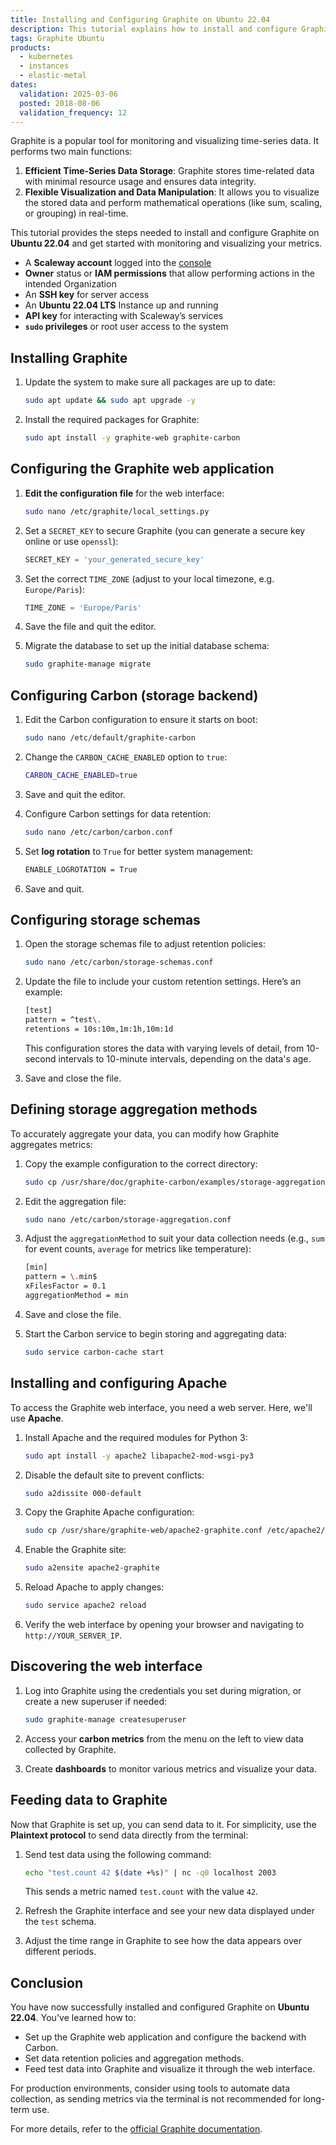 ```yaml
---
title: Installing and Configuring Graphite on Ubuntu 22.04
description: This tutorial explains how to install and configure Graphite on Ubuntu 22.04
tags: Graphite Ubuntu
products:
  - kubernetes
  - instances
  - elastic-metal
dates:
  validation: 2025-03-06
  posted: 2018-08-06
  validation_frequency: 12
---
```



Graphite is a popular tool for monitoring and visualizing time-series data. It performs two main functions:

1. **Efficient Time-Series Data Storage**: Graphite stores time-related data with minimal resource usage and ensures data integrity.
2. **Flexible Visualization and Data Manipulation**: It allows you to visualize the stored data and perform mathematical operations (like sum, scaling, or grouping) in real-time.

This tutorial provides the steps needed to install and configure Graphite on **Ubuntu 22.04** and get started with monitoring and visualizing your metrics.

<Requirements />

- A **Scaleway account** logged into the [console](https://console.scaleway.com)
- **Owner** status or **IAM permissions** that allow performing actions in the intended Organization
- An **SSH key** for server access
- An **Ubuntu 22.04 LTS** Instance up and running
- **API key** for interacting with Scaleway’s services
- **`sudo` privileges** or root user access to the system

## Installing Graphite

1. Update the system to make sure all packages are up to date:
    ```bash
    sudo apt update && sudo apt upgrade -y
    ```

2. Install the required packages for Graphite:
    ```bash
    sudo apt install -y graphite-web graphite-carbon
    ```

## Configuring the Graphite web application

1. **Edit the configuration file** for the web interface:
    ```bash
    sudo nano /etc/graphite/local_settings.py
    ```

2. Set a `SECRET_KEY` to secure Graphite (you can generate a secure key online or use `openssl`):
    ```python
    SECRET_KEY = 'your_generated_secure_key'
    ```

3. Set the correct `TIME_ZONE` (adjust to your local timezone, e.g. `Europe/Paris`):
    ```python
    TIME_ZONE = 'Europe/Paris'
    ```

4. Save the file and quit the editor.

5. Migrate the database to set up the initial database schema:
    ```bash
    sudo graphite-manage migrate
    ```

## Configuring Carbon (storage backend)

1. Edit the Carbon configuration to ensure it starts on boot:
    ```bash
    sudo nano /etc/default/graphite-carbon
    ```

2. Change the `CARBON_CACHE_ENABLED` option to `true`:
    ```bash
    CARBON_CACHE_ENABLED=true
    ```

3. Save and quit the editor.

4. Configure Carbon settings for data retention:
    ```bash
    sudo nano /etc/carbon/carbon.conf
    ```

5. Set **log rotation** to `True` for better system management:
    ```bash
    ENABLE_LOGROTATION = True
    ```

6. Save and quit.

## Configuring storage schemas

1. Open the storage schemas file to adjust retention policies:
    ```bash
    sudo nano /etc/carbon/storage-schemas.conf
    ```

2. Update the file to include your custom retention settings. Here’s an example:
    ```bash
    [test]
    pattern = ^test\.
    retentions = 10s:10m,1m:1h,10m:1d
    ```

    This configuration stores the data with varying levels of detail, from 10-second intervals to 10-minute intervals, depending on the data's age.

3. Save and close the file.

## Defining storage aggregation methods

To accurately aggregate your data, you can modify how Graphite aggregates metrics:

1. Copy the example configuration to the correct directory:
    ```bash
    sudo cp /usr/share/doc/graphite-carbon/examples/storage-aggregation.conf.example /etc/carbon/storage-aggregation.conf
    ```

2. Edit the aggregation file:
    ```bash
    sudo nano /etc/carbon/storage-aggregation.conf
    ```

3. Adjust the `aggregationMethod` to suit your data collection needs (e.g., `sum` for event counts, `average` for metrics like temperature):
    ```bash
    [min]
    pattern = \.min$
    xFilesFactor = 0.1
    aggregationMethod = min
    ```

4. Save and close the file.

5. Start the Carbon service to begin storing and aggregating data:
    ```bash
    sudo service carbon-cache start
    ```

## Installing and configuring Apache

To access the Graphite web interface, you need a web server. Here, we'll use **Apache**.

1. Install Apache and the required modules for Python 3:
    ```bash
    sudo apt install -y apache2 libapache2-mod-wsgi-py3
    ```

2. Disable the default site to prevent conflicts:
    ```bash
    sudo a2dissite 000-default
    ```

3. Copy the Graphite Apache configuration:
    ```bash
    sudo cp /usr/share/graphite-web/apache2-graphite.conf /etc/apache2/sites-available/
    ```

4. Enable the Graphite site:
    ```bash
    sudo a2ensite apache2-graphite
    ```

5. Reload Apache to apply changes:
    ```bash
    sudo service apache2 reload
    ```

6. Verify the web interface by opening your browser and navigating to `http://YOUR_SERVER_IP`.

## Discovering the web interface

1. Log into Graphite using the credentials you set during migration, or create a new superuser if needed:
    ```bash
    sudo graphite-manage createsuperuser
    ```

2. Access your **carbon metrics** from the menu on the left to view data collected by Graphite.

3. Create **dashboards** to monitor various metrics and visualize your data.

## Feeding data to Graphite

Now that Graphite is set up, you can send data to it. For simplicity, use the **Plaintext protocol** to send data directly from the terminal:

1. Send test data using the following command:
    ```bash
    echo "test.count 42 $(date +%s)" | nc -q0 localhost 2003
    ```

    This sends a metric named `test.count` with the value `42`.

2. Refresh the Graphite interface and see your new data displayed under the `test` schema.

3. Adjust the time range in Graphite to see how the data appears over different periods.

## Conclusion

You have now successfully installed and configured Graphite on **Ubuntu 22.04**. You've learned how to:

- Set up the Graphite web application and configure the backend with Carbon.
- Set data retention policies and aggregation methods.
- Feed test data into Graphite and visualize it through the web interface.

For production environments, consider using tools to automate data collection, as sending metrics via the terminal is not recommended for long-term use.

For more details, refer to the [official Graphite documentation](https://graphite.readthedocs.io/en/latest/).